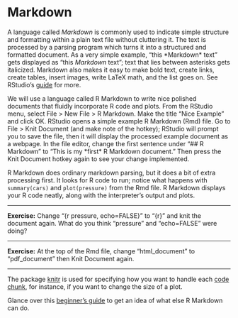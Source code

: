# Markdown

A language called *Markdown* is commonly used to indicate simple structure and formatting within a plain text file without cluttering it. The text is processed by a parsing program which turns it into a structured and formatted document. As a very simple example, "this \*Markdown\* text" gets displayed as "this *Markdown* text"; text that lies between asterisks gets italicized. Markdown also makes it easy to make bold text, create links, create tables, insert images, write LaTeX math, and the list goes on. See RStudio's [guide](https://rmarkdown.rstudio.com/authoring_pandoc_markdown.html) for more.

We will use a language called R Markdown to write nice polished documents that fluidly incorporate R code and plots. From the RStudio menu, select File > New File > R Markdown. Make the title "Nice Example" and click OK. RStudio opens a simple example R Markdown (Rmd) file. Go to File > Knit Document (and make note of the hotkey); RStudio will prompt you to save the file, then it will display the processed example document as a webpage. In the file editor, change the first sentence under "## R Markdown" to "This is my \*first\* R Markdown document." Then press the Knit Document hotkey again to see your change implemented.

R Markdown does ordinary markdown parsing, but it does a bit of extra processing first. It looks for R code to run; notice what happens with `summary(cars)` and `plot(pressure)` from the Rmd file. R Markdown displays your R code neatly, along with the interpreter's output and plots.

---

**Exercise:** Change "{r pressure, echo=FALSE}" to "{r}" and knit the document again. What do you think "pressure" and "echo=FALSE" were doing?

---

**Exercise:** At the top of the Rmd file, change "html_document" to "pdf_document" then Knit Document again.

---

The package [knitr](https://yihui.name/knitr/options/) is used for specifying how you want to handle each [code chunk](https://rmarkdown.rstudio.com/lesson-3.html), for instance, if you want to change the size of a plot.

Glance over this [beginner's guide](http://www.stat.cmu.edu/~cshalizi/rmarkdown/) to get an idea of what else R Markdown can do.